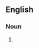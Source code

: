 {{also|smoke screens}}

==English==

===Noun===
{{head|en|noun form}}

# {{plural of|smokescreen|lang=en}}